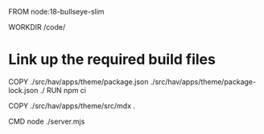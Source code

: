 FROM node:18-bullseye-slim

WORKDIR /code/

# Link up the required build files
COPY ./src/hav/apps/theme/package.json ./src/hav/apps/theme/package-lock.json ./
RUN npm ci

COPY ./src/hav/apps/theme/src/mdx .

CMD node ./server.mjs
